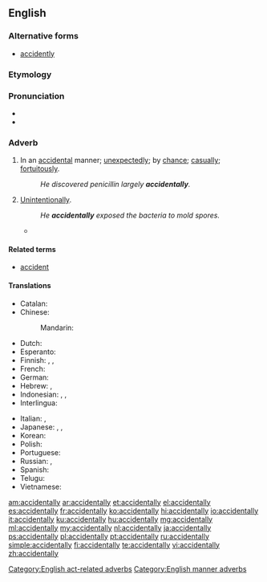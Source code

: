 ==English==

===Alternative forms===
*[[accidently]]

===Etymology===
{{suffix|accidental|ly}}

===Pronunciation===
* {{IPA|/ˈæk.sə.dənt.li/}}
* {{audio|en-us-accidentally.ogg|Audio (US)}}

===Adverb===
{{en-adv}}

# In an [[accidental]] manner; [[unexpectedly]]; by [[chance]]; [[casually]]; [[fortuitously]].
#: ''He discovered penicillin largely '''accidentally'''.''
# [[unintentionally|Unintentionally]].
#: ''He '''accidentally''' exposed the bacteria to mold spores.''
#* {{quote-news
|year=2011
|date=December 14
|author=Steven Morris
|title=Devon woman jailed for 168 days for killing kitten in microwave
|work=Guardian
|url=http://www.guardian.co.uk/world/2011/dec/14/woman-killed-kitten-microwave-jail
|page=
|passage=Robins, of Torquay, had denied a single charge of causing unnecessary suffering to an animal. She claimed the microwave was '''accidentally''' turned on by one of the cats after the kitten got inside. But Knutton said the kitten was too small to even get onto the work surface.}}

====Related terms====
* [[accident]]

====Translations====
{{trans-top|unexpectedly, unintentionally}}
* Catalan: {{t+|ca|accidentalment}}
* Chinese:
*: Mandarin: {{t|cmn|偶然|tr=ǒurán|sc=Hani}}
* Dutch: {{t+|nl|toevallig}}
* Esperanto: {{t-|eo|akcidente}}
* Finnish: {{t-|fi|vahingossa}}, {{t+|fi|sattumalta}}, {{t-|fi|epähuomiossa}}
* French: {{t+|fr|accidentellement}}
* German: {{t+|de|versehentlich}}
* Hebrew: {{t-|he|במקרה|tr=b'miqré}}, {{t-|he|לא בכוונה|tr=lo' b'khavaná}}
* Indonesian: {{tø|id|[[secara]] [[tak]] [[sengaja]]}}, {{tø|id|[[tanpa]] [[sadar|disadari]]}}, {{tø|id|[[secara]] [[kebetulan]]}}
* Interlingua: {{t|ia|accidentalmente}}
{{trans-mid}}
* Italian: {{t+|it|casualmente}}, {{t+|it|accidentalmente}}
* Japanese: {{t-|ja|無意識的|tr=むいしきてきに, muishikiteki ni|alt=無意識的に}}, {{t+|ja|偶然|tr=ぐうぜん, gūzen}}, {{t-|ja|誤って|tr=あやまって, ayamatte}}
* Korean: {{t-|ko|우연히도|tr=uyeonhido}}
* Polish: {{t+|pl|przypadkowo}}
* Portuguese: {{t+|pt|acidentalmente}}
* Russian: {{t+|ru|случайно|tr=slučájno}}, {{t+|ru|ненамеренно|tr=nenamérenno}}
* Spanish: {{t+|es|accidentalmente}}
* Telugu: {{t|te|పొరపాటున|tr=porapāṭuna|sc=Telu}}
* Vietnamese: {{t+|vi|ngẫu nhiên}}
{{trans-bottom}}

[[Category:English act-related adverbs]]
[[Category:English manner adverbs]]

[[am:accidentally]]
[[ar:accidentally]]
[[et:accidentally]]
[[el:accidentally]]
[[es:accidentally]]
[[fr:accidentally]]
[[ko:accidentally]]
[[hi:accidentally]]
[[io:accidentally]]
[[it:accidentally]]
[[ku:accidentally]]
[[hu:accidentally]]
[[mg:accidentally]]
[[ml:accidentally]]
[[my:accidentally]]
[[nl:accidentally]]
[[ja:accidentally]]
[[ps:accidentally]]
[[pl:accidentally]]
[[pt:accidentally]]
[[ru:accidentally]]
[[simple:accidentally]]
[[fi:accidentally]]
[[te:accidentally]]
[[vi:accidentally]]
[[zh:accidentally]]